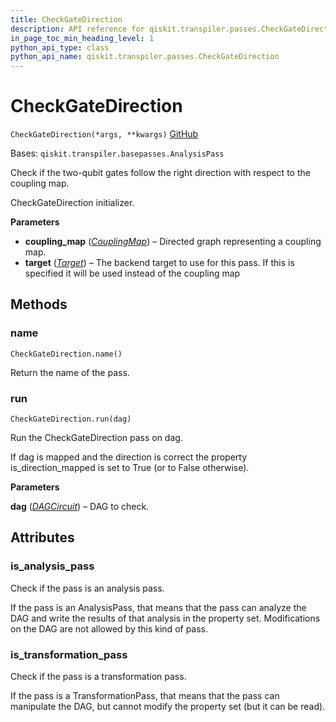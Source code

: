 ```yaml
---
title: CheckGateDirection
description: API reference for qiskit.transpiler.passes.CheckGateDirection
in_page_toc_min_heading_level: 1
python_api_type: class
python_api_name: qiskit.transpiler.passes.CheckGateDirection
---
```


# CheckGateDirection

<span id="qiskit.transpiler.passes.CheckGateDirection" />

`CheckGateDirection(*args, **kwargs)` [GitHub](https://github.com/qiskit/qiskit/tree/stable/0.20/qiskit/transpiler/passes/utils/check_gate_direction.py "view source code")

Bases: `qiskit.transpiler.basepasses.AnalysisPass`

Check if the two-qubit gates follow the right direction with respect to the coupling map.

CheckGateDirection initializer.

**Parameters**

*   **coupling\_map** ([*CouplingMap*](qiskit.transpiler.CouplingMap "qiskit.transpiler.CouplingMap")) – Directed graph representing a coupling map.
*   **target** ([*Target*](qiskit.transpiler.Target "qiskit.transpiler.Target")) – The backend target to use for this pass. If this is specified it will be used instead of the coupling map

## Methods

### name

<span id="qiskit.transpiler.passes.CheckGateDirection.name" />

`CheckGateDirection.name()`

Return the name of the pass.

### run

<span id="qiskit.transpiler.passes.CheckGateDirection.run" />

`CheckGateDirection.run(dag)`

Run the CheckGateDirection pass on dag.

If dag is mapped and the direction is correct the property is\_direction\_mapped is set to True (or to False otherwise).

**Parameters**

**dag** ([*DAGCircuit*](qiskit.dagcircuit.DAGCircuit "qiskit.dagcircuit.DAGCircuit")) – DAG to check.

## Attributes

<span id="qiskit.transpiler.passes.CheckGateDirection.is_analysis_pass" />

### is\_analysis\_pass

Check if the pass is an analysis pass.

If the pass is an AnalysisPass, that means that the pass can analyze the DAG and write the results of that analysis in the property set. Modifications on the DAG are not allowed by this kind of pass.

<span id="qiskit.transpiler.passes.CheckGateDirection.is_transformation_pass" />

### is\_transformation\_pass

Check if the pass is a transformation pass.

If the pass is a TransformationPass, that means that the pass can manipulate the DAG, but cannot modify the property set (but it can be read).

